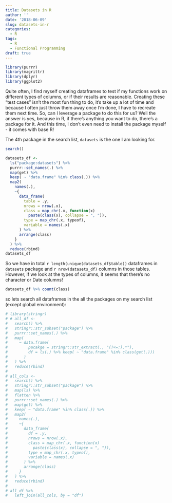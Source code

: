 ---
title: Datasets in R
author: ''
date: '2018-06-09'
slug: datasets-in-r
categories:
  - R
tags:
  - R
  - Functional Programming
draft: true
---


```{r include=FALSE}
library(purrr)
library(magrittr)
library(dplyr)
library(ggplot2)
```

Quite often, I find myself creating dataframes to test if my functions work on different types of columns, or if their results are reasonable. Creating these "test cases" isn't the most fun thing to do, it's take up a lot of time and because I often just throw them away once I'm done, I have to recreate them next time. So, can I leverage a package to do this for us? Well the answer is yes, because in R, if there's anything you want to do, there's a package for it. And this time, I don't even need to install the package myself - it comes with base R! 


The 4th package in the search list, `datasets` is the one I am looking for. 

```{r}
search()
```


```{r}
datasets_df <-
  ls("package:datasets") %>%
  purrr::set_names(.) %>% 
  map(get) %>% 
  keep( ~ "data.frame" %in% class(.)) %>% 
  map2(
    names(.),
    ~{
      data_frame(
        table = .y,
        nrows = nrow(.x),
        class = map_chr(.x, function(x)
          paste(class(x), collapse = ", ")),
        type = map_chr(.x, typeof),
        variable = names(.x)
      ) %>%
      arrange(class)
    }
  ) %>% 
  reduce(rbind)
datasets_df
```


So we have in total `r length(unique(datasets_df$table))` dataframes in `datasets` package and `r nrow(datasets_df)` columns in those tables. However, if we look at the types of columns, it seems that there's no character or Date columns!

```{r}
datasets_df %>% count(class)
```


so lets search all dataframes in the all the packages on my search list (except global environment):


```{r}
# library(stringr)
# # all_df <-
#   search() %>% 
#   stringr::str_subset("package") %>% 
#   purrr::set_names(.) %>%
#   map(
#     ~ data.frame(
#         pacakge = stringr::str_extract(., "(?<=:).*"),
#         df = ls(.) %>% keep( ~ "data.frame" %in% class(get(.)))
#       )
#   ) %>% 
#   reduce(rbind)
# 
# all_cols <- 
#   search() %>% 
#   stringr::str_subset("package") %>%  
#   map(ls) %>% 
#   flatten %>% 
#   purrr::set_names(.) %>% 
#   map(get) %>% 
#   keep( ~ "data.frame" %in% class(.)) %>% 
#   map2(
#     names(.),
#     ~{
#       data_frame(
#         df = .y,
#         nrows = nrow(.x),
#         class = map_chr(.x, function(x)
#           paste(class(x), collapse = ", ")),
#         type = map_chr(.x, typeof),
#         variable = names(.x)
#       ) %>%
#       arrange(class)
#     }
#   ) %>% 
#   reduce(rbind)
# 
# all_df %>% 
#   left_join(all_cols, by = "df")
```

